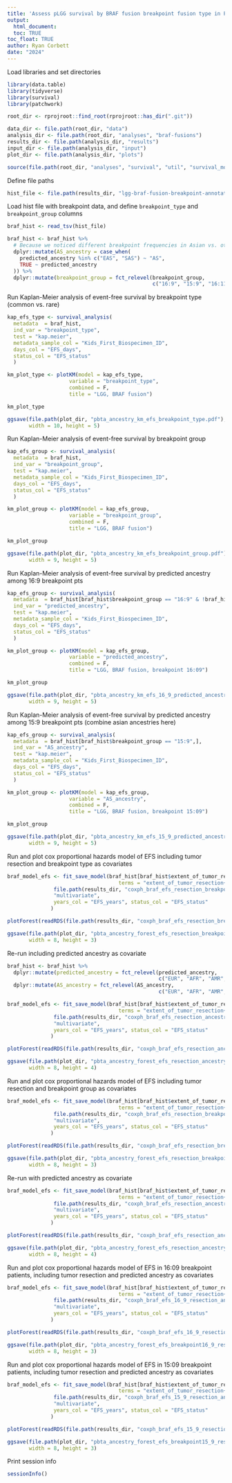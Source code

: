 ```yaml
---
title: 'Assess pLGG survival by BRAF fusion breakpoint fusion type in PBTA ancestry cohort'
output: 
  html_document:
  toc: TRUE
toc_float: TRUE
author: Ryan Corbett
date: "2024"
---
```

  
Load libraries and set directories
  
```r
library(data.table)
library(tidyverse)
library(survival)
library(patchwork)

root_dir <- rprojroot::find_root(rprojroot::has_dir(".git"))

data_dir <- file.path(root_dir, "data")
analysis_dir <- file.path(root_dir, "analyses", "braf-fusions")
results_dir <- file.path(analysis_dir, "results")
input_dir <- file.path(analysis_dir, "input")
plot_dir <- file.path(analysis_dir, "plots")

source(file.path(root_dir, "analyses", "survival", "util", "survival_models.R"))
```

Define file paths

```r

hist_file <- file.path(results_dir, "lgg-braf-fusion-breakpoint-annotation.tsv")

```

Load hist file with breakpoint data, and define `breakpoint_type` and `breakpoint_group` columns

```r
braf_hist <- read_tsv(hist_file)

braf_hist <- braf_hist %>%
  # Because we noticed different breakpoint frequencies in Asian vs. other ancestries, we will define a column that merges asian ancestries and retain other predicted ancestries
  dplyr::mutate(AS_ancestry = case_when(
    predicted_ancestry %in% c("EAS", "SAS") ~ "AS",
    TRUE ~ predicted_ancestry
  )) %>%
  dplyr::mutate(breakpoint_group = fct_relevel(breakpoint_group,
                                               c("16:9", "15:9", "16:11", "18:10", "rare")))
```

Run Kaplan-Meier analysis of event-free survival by breakpoint type (common vs. rare)

```r
kap_efs_type <- survival_analysis(
  metadata  = braf_hist,
  ind_var = "breakpoint_type",
  test = "kap.meier",
  metadata_sample_col = "Kids_First_Biospecimen_ID",
  days_col = "EFS_days",
  status_col = "EFS_status"
  )

km_plot_type <- plotKM(model = kap_efs_type,
                    variable = "breakpoint_type",
                    combined = F,
                    title = "LGG, BRAF fusion")

km_plot_type

ggsave(file.path(plot_dir, "pbta_ancestry_km_efs_breakpoint_type.pdf"),
       width = 10, height = 5)
```

Run Kaplan-Meier analysis of event-free survival by breakpoint group

```r
kap_efs_group <- survival_analysis(
  metadata  = braf_hist,
  ind_var = "breakpoint_group",
  test = "kap.meier",
  metadata_sample_col = "Kids_First_Biospecimen_ID", 
  days_col = "EFS_days",
  status_col = "EFS_status"
  )

km_plot_group <- plotKM(model = kap_efs_group,
                    variable = "breakpoint_group",
                    combined = F, 
                    title = "LGG, BRAF fusion")

km_plot_group

ggsave(file.path(plot_dir, "pbta_ancestry_km_efs_breakpoint_group.pdf"),
       width = 9, height = 5)
```

Run Kaplan-Meier analysis of event-free survival by predicted ancestry among 16:9 breakpoint pts

```r
kap_efs_group <- survival_analysis(
  metadata  = braf_hist[braf_hist$breakpoint_group == "16:9" & !braf_hist$predicted_ancestry %in% c("EAS", "SAS"),],
  ind_var = "predicted_ancestry",
  test = "kap.meier",
  metadata_sample_col = "Kids_First_Biospecimen_ID", 
  days_col = "EFS_days",
  status_col = "EFS_status"
  )

km_plot_group <- plotKM(model = kap_efs_group,
                    variable = "predicted_ancestry",
                    combined = F, 
                    title = "LGG, BRAF fusion, breakpoint 16:09")

km_plot_group

ggsave(file.path(plot_dir, "pbta_ancestry_km_efs_16_9_predicted_ancestry.pdf"),
       width = 9, height = 5)
```

Run Kaplan-Meier analysis of event-free survival by predicted ancestry among 15:9 breakpoint pts (combine asian ancestries here)

```r
kap_efs_group <- survival_analysis(
  metadata  = braf_hist[braf_hist$breakpoint_group == "15:9",],
  ind_var = "AS_ancestry",
  test = "kap.meier",
  metadata_sample_col = "Kids_First_Biospecimen_ID", 
  days_col = "EFS_days",
  status_col = "EFS_status"
  )

km_plot_group <- plotKM(model = kap_efs_group,
                    variable = "AS_ancestry",
                    combined = F, 
                    title = "LGG, BRAF fusion, breakpoint 15:09")

km_plot_group

ggsave(file.path(plot_dir, "pbta_ancestry_km_efs_15_9_predicted_ancestry.pdf"),
       width = 9, height = 5)

```

Run and plot cox proportional hazards model of EFS including tumor resection and breakpoint type as covariates

```r
braf_model_efs <- fit_save_model(braf_hist[braf_hist$extent_of_tumor_resection != "Not Reported",],
                                    terms = "extent_of_tumor_resection+breakpoint_type",
               file.path(results_dir, "coxph_braf_efs_resection_breakpoint_type.RDS"),
               "multivariate",
               years_col = "EFS_years", status_col = "EFS_status"
              )

plotForest(readRDS(file.path(results_dir, "coxph_braf_efs_resection_breakpoint_type.RDS")))

ggsave(file.path(plot_dir, "pbta_ancestry_forest_efs_resection_breakpoint_type.pdf"),
       width = 8, height = 3)
```

Re-run including predicted ancestry as covariate

```r
braf_hist <- braf_hist %>%
  dplyr::mutate(predicted_ancestry = fct_relevel(predicted_ancestry,
                                                 c("EUR", "AFR", "AMR", "EAS", "SAS"))) %>%
  dplyr::mutate(AS_ancestry = fct_relevel(AS_ancestry,
                                                 c("EUR", "AFR", "AMR", "AS")))

braf_model_efs <- fit_save_model(braf_hist[braf_hist$extent_of_tumor_resection != "Not Reported",],
                                    terms = "extent_of_tumor_resection+predicted_ancestry+breakpoint_type",
               file.path(results_dir, "coxph_braf_efs_resection_ancestry_breakpoint_type.RDS"),
               "multivariate",
               years_col = "EFS_years", status_col = "EFS_status"
              )

plotForest(readRDS(file.path(results_dir, "coxph_braf_efs_resection_ancestry_breakpoint_type.RDS")))

ggsave(file.path(plot_dir, "pbta_ancestry_forest_efs_resection_ancestry_breakpoint_type.pdf"),
       width = 8, height = 4)

```

Run and plot cox proportional hazards model of EFS including tumor resection and breakpoint group as covariates

```r
braf_model_efs <- fit_save_model(braf_hist[braf_hist$extent_of_tumor_resection != "Not Reported",],
                                    terms = "extent_of_tumor_resection+breakpoint_group",
               file.path(results_dir, "coxph_braf_efs_resection_breakpoint_group.RDS"),
               "multivariate",
               years_col = "EFS_years", status_col = "EFS_status"
              )

plotForest(readRDS(file.path(results_dir, "coxph_braf_efs_resection_breakpoint_group.RDS")))

ggsave(file.path(plot_dir, "pbta_ancestry_forest_efs_resection_breakpoint_group.pdf"),
       width = 8, height = 3)

```

Re-run with predicted ancestry as covariate

```r
braf_model_efs <- fit_save_model(braf_hist[braf_hist$extent_of_tumor_resection != "Not Reported",],
                                    terms = "extent_of_tumor_resection+predicted_ancestry+breakpoint_group",
               file.path(results_dir, "coxph_braf_efs_resection_ancestry_breakpoint_group.RDS"),
               "multivariate",
               years_col = "EFS_years", status_col = "EFS_status"
              )

plotForest(readRDS(file.path(results_dir, "coxph_braf_efs_resection_ancestry_breakpoint_group.RDS")))

ggsave(file.path(plot_dir, "pbta_ancestry_forest_efs_resection_ancestry_breakpoint_group.pdf"),
       width = 8, height = 4)

```

Run and plot cox proportional hazards model of EFS in 16:09 breakpoint patients, including tumor resection and predicted ancestry as covariates

```r
braf_model_efs <- fit_save_model(braf_hist[braf_hist$extent_of_tumor_resection != "Not Reported" & braf_hist$breakpoint_group == "16:9",],
                                    terms = "extent_of_tumor_resection+predicted_ancestry",
               file.path(results_dir, "coxph_braf_efs_16_9_resection_ancestry_breakpoint.RDS"),
               "multivariate",
               years_col = "EFS_years", status_col = "EFS_status"
              )

plotForest(readRDS(file.path(results_dir, "coxph_braf_efs_16_9_resection_ancestry_breakpoint.RDS")))

ggsave(file.path(plot_dir, "pbta_ancestry_forest_efs_breakpoint16_9_resection_ancestry.pdf"),
       width = 8, height = 3)

```

Run and plot cox proportional hazards model of EFS in 15:09 breakpoint patients, including tumor resection and predicted ancestry as covariates

```r
braf_model_efs <- fit_save_model(braf_hist[braf_hist$extent_of_tumor_resection != "Not Reported" & braf_hist$breakpoint_group == "15:9",],
                                    terms = "extent_of_tumor_resection+AS_ancestry",
               file.path(results_dir, "coxph_braf_efs_15_9_resection_ancestry_breakpoint.RDS"),
               "multivariate",
               years_col = "EFS_years", status_col = "EFS_status"
              )

plotForest(readRDS(file.path(results_dir, "coxph_braf_efs_15_9_resection_ancestry_breakpoint.RDS")))

ggsave(file.path(plot_dir, "pbta_ancestry_forest_efs_breakpoint15_9_resection_ancestry.pdf"),
       width = 8, height = 3)

```

Print session info

```r
sessionInfo()

```
